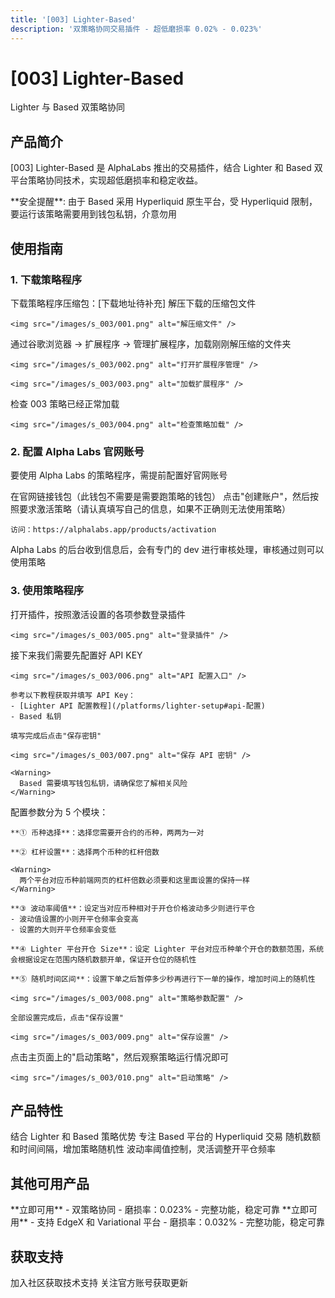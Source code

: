 ```yaml
---
title: '[003] Lighter-Based'
description: '双策略协同交易插件 - 超低磨损率 0.02% - 0.023%'
---
```


<div className="product-hero">
  <h1 className="hero-title">[003] Lighter-Based</h1>
  <p className="hero-subtitle">Lighter 与 Based 双策略协同</p>
</div>

## 产品简介

[003] Lighter-Based 是 AlphaLabs 推出的交易插件，结合 Lighter 和 Based 双平台策略协同技术，实现超低磨损率和稳定收益。

<Warning>
  **安全提醒**: 由于 Based 采用 Hyperliquid 原生平台，受 Hyperliquid 限制，要运行该策略需要用到钱包私钥，介意勿用
</Warning>

## 使用指南

### 1. 下载策略程序

<Steps>
  <Step title="下载压缩包">
    下载策略程序压缩包：[下载地址待补充]
  </Step>

  <Step title="解压缩">
    解压下载的压缩包文件

    <img src="/images/s_003/001.png" alt="解压缩文件" />
  </Step>

  <Step title="加载扩展程序">
    通过谷歌浏览器 → 扩展程序 → 管理扩展程序，加载刚刚解压缩的文件夹

    <img src="/images/s_003/002.png" alt="打开扩展程序管理" />

    <img src="/images/s_003/003.png" alt="加载扩展程序" />
  </Step>

  <Step title="检查加载状态">
    检查 003 策略已经正常加载

    <img src="/images/s_003/004.png" alt="检查策略加载" />
  </Step>
</Steps>

### 2. 配置 Alpha Labs 官网账号

要使用 Alpha Labs 的策略程序，需提前配置好官网账号

<Steps>
  <Step title="连接钱包">
    在官网链接钱包（此钱包不需要是需要跑策略的钱包）
  </Step>

  <Step title="创建账户">
    点击"创建账户"，然后按照要求激活策略（请认真填写自己的信息，如果不正确则无法使用策略）

    访问：https://alphalabs.app/products/activation
  </Step>

  <Step title="等待审核">
    Alpha Labs 的后台收到信息后，会有专门的 dev 进行审核处理，审核通过则可以使用策略
  </Step>
</Steps>

### 3. 使用策略程序

<Steps>
  <Step title="登录插件">
    打开插件，按照激活设置的各项参数登录插件

    <img src="/images/s_003/005.png" alt="登录插件" />
  </Step>

  <Step title="配置 API Key">
    接下来我们需要先配置好 API KEY

    <img src="/images/s_003/006.png" alt="API 配置入口" />

    参考以下教程获取并填写 API Key：
    - [Lighter API 配置教程](/platforms/lighter-setup#api-配置)
    - Based 私钥

    填写完成后点击"保存密钥"

    <img src="/images/s_003/007.png" alt="保存 API 密钥" />

    <Warning>
      Based 需要填写钱包私钥，请确保您了解相关风险
    </Warning>
  </Step>

  <Step title="配置策略参数">
    配置参数分为 5 个模块：

    **① 币种选择**：选择您需要开合约的币种，两两为一对

    **② 杠杆设置**：选择两个币种的杠杆倍数

    <Warning>
      两个平台对应币种前端网页的杠杆倍数必须要和这里面设置的保持一样
    </Warning>

    **③ 波动率阈值**：设定当对应币种相对于开仓价格波动多少则进行平仓
    - 波动值设置的小则开平仓频率会变高
    - 设置的大则开平仓频率会变低

    **④ Lighter 平台开仓 Size**：设定 Lighter 平台对应币种单个开仓的数额范围，系统会根据设定在范围内随机数额开单，保证开仓位的随机性

    **⑤ 随机时间区间**：设置下单之后暂停多少秒再进行下一单的操作，增加时间上的随机性

    <img src="/images/s_003/008.png" alt="策略参数配置" />

    全部设置完成后，点击"保存设置"

    <img src="/images/s_003/009.png" alt="保存设置" />
  </Step>

  <Step title="启动策略">
    点击主页面上的"启动策略"，然后观察策略运行情况即可

    <img src="/images/s_003/010.png" alt="启动策略" />
  </Step>
</Steps>

## 产品特性

<CardGroup cols={2}>
  <Card title="双策略协同" icon="merge">
    结合 Lighter 和 Based 策略优势
  </Card>
  <Card title="Hyperliquid 生态" icon="sparkles">
    专注 Based 平台的 Hyperliquid 交易
  </Card>
  <Card title="智能随机" icon="brain">
    随机数额和时间间隔，增加策略随机性
  </Card>
  <Card title="风险控制" icon="shield">
    波动率阈值控制，灵活调整开平仓频率
  </Card>
</CardGroup>

## 其他可用产品

<CardGroup cols={2}>
  <Card title="[002] Lighter-EdgeX" icon="rocket" href="/products/lighter-edgex">
    **立即可用** - 双策略协同
    - 磨损率：0.023%
    - 完整功能，稳定可靠
  </Card>

  <Card title="[001] EdgeX-Variational" icon="rocket" href="/products/edgex-variational">
    **立即可用** - 支持 EdgeX 和 Variational 平台
    - 磨损率：0.032%
    - 完整功能，稳定可靠
  </Card>
</CardGroup>

## 获取支持

<CardGroup cols={2}>
  <Card title="Telegram 群组" icon="users" href="https://t.co/ZNnay6dnxz">
    加入社区获取技术支持
  </Card>
  <Card title="X (Twitter)" icon="x-twitter" href="https://x.com/Alpha_alabs">
    关注官方账号获取更新
  </Card>
</CardGroup>
